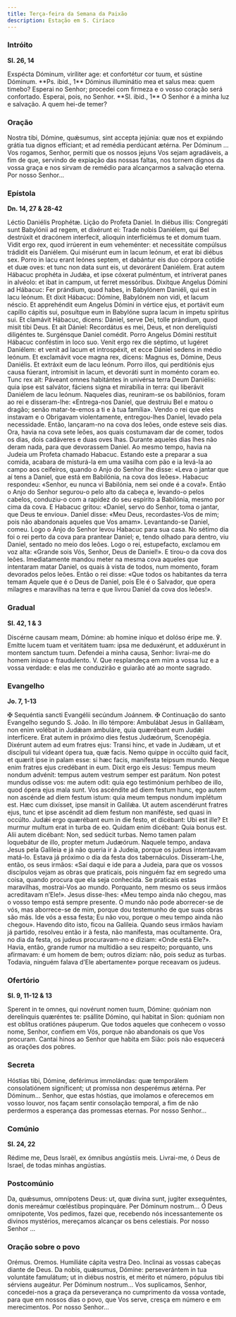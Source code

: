 ```yaml
---
title: Terça-feira da Semana da Paixão
description: Estação em S. Ciríaco
---
```


### Intróito

**Sl. 26, 14**

<div class="side-by-side not-content">
  <span>
    Exspécta Dóminum, viríliter age: et confortétur cor tuum, et sústine Dóminum. **Ps. ibid., 1**
    Dóminus illuminátio mea et salus mea: quem timebo?
  </span>
  <span>
    Esperai no Senhor; procedei com firmeza e o vosso coração será confortado. Esperai, pois, no
    Senhor. **Sl. ibid., 1** O Senhor é a minha luz e salvação. A quem hei-de temer?
  </span>
</div>

### Oração

<div class="side-by-side not-content">
  <span>
    Nostra tibi, Dómine, quǽsumus, sint accepta jejúnia: quæ nos et expiándo grátia tua dignos
    effíciant; et ad remédia perdúcant ætérna. Per Dóminum ...
  </span>
  <span>
    Vos rogamos, Senhor, permiti que os nossos jejuns Vos sejam agradáveis, a fim de que, servindo
    de expiação das nossas faltas, nos tornem dignos da vossa graça e nos sirvam de remédio para
    alcançarmos a salvação eterna. Por nosso Senhor...
  </span>
</div>

### Epístola

**Dn. 14, 27 & 28-42**

<div class="side-by-side not-content">
  <span>Léctio Daniélis Prophétæ.</span>
  <span>Lição do Profeta Daniel.</span>
  <span>
    In diébus illis: Congregáti sunt Babylónii ad regem, et dixérunt ei: Trade nobis Daniélem, qui
    Bel destrúxit et dracónem interfecit, alioquin interficiémus te et domum tuam. Vidit ergo rex,
    quod irrúerent in eum veheménter: et necessitáte compúlsus trádidit eis Daniélem. Qui misérunt
    eum in lacum leónum, et erat ibi diébus sex. Porro in lacu erant leónes septem, et dabántur eis
    duo córpora cotídie et duæ oves: et tunc non data sunt eis, ut devorárent Daniélem. Erat autem
    Hábacuc prophéta in Judǽa, et ipse cóxerat pulméntum, et intríverat panes in alvéolo: et ibat in
    campum, ut ferret messóribus. Dixítque Angelus Dómini ad Hábacuc: Fer prándium, quod habes, in
    Babylónem Daniéli, qui est in lacu leónum. Et dixit Hábacuc: Dómine, Babylónem non vidi, et
    lacum néscio. Et apprehéndit eum Angelus Dómini in vértice ejus, et portávit eum capíllo cápitis
    sui, posuítque eum in Babylóne supra lacum in ímpetu spíritus sui. Et clamávit Hábacuc, dicens:
    Dániel, serve Dei, tolle prándium, quod misit tibi Deus. Et ait Dániel: Recordátus es mei, Deus,
    et non dereliquísti diligéntes te. Surgénsque Daniel comédit. Porro Angelus Dómini restítuit
    Hábacuc conféstim in loco suo. Venit ergo rex die séptimo, ut lugéret Daniélem: et venit ad
    lacum et introspéxit, et ecce Dániel sedens in médio leónum. Et exclamávit voce magna rex,
    dicens: Magnus es, Dómine, Deus Daniélis. Et extráxit eum de lacu leónum. Porro illos, qui
    perditiónis ejus causa fúerant, intromísit in lacum, et devoráti sunt in moménto coram eo. Tunc
    rex ait: Páveant omnes habitántes in univérsa terra Deum Daniélis: quia ipse est salvátor,
    fáciens signa et mirabília in terra: qui liberávit Daniélem de lacu leónum.
  </span>
  <span>
    Naqueles dias, reuniram-se os babilónios, foram ao rei e disseram-lhe: «Entrega-nos Daniel, que
    destruiu Bel e matou o dragão; senão matar-te-emos a ti e à tua família». Vendo o rei que eles
    instavam e o Obrigavam violentamente, entregou-lhes Daniel, levado pela necessidade. Então,
    lançaram-no na cova dos leões, onde esteve seis dias. Ora, havia na cova sete leões, aos quais
    costumavam dar de comer, todos os dias, dois cadáveres e duas oves lhas. Durante aqueles dias
    lhes não deram nada, para que devorassem Daniel. Ao mesmo tempo, havia na Judeia um Profeta
    chamado Habacuc. Estando este a preparar a sua comida, acabara de misturá-la em uma vasilha com
    pão e ia levá-la ao campo aos ceifeiros, quando o Anjo do Senhor lhe disse: «Leva o jantar que
    aí tens a Daniel, que está em Babilónia, na cova dos leões». Habacuc respondeu: «Senhor, eu
    nunca vi Babilónia, nem sei onde é a cova!». Então o Anjo do Senhor segurou-o pelo alto da
    cabeça e, levando-o pelos cabelos, conduziu-o com a rapidez do seu espírito a Babilónia, mesmo
    por cima da cova. E Habacuc gritou: «Daniel, servo do Senhor, toma o jantar, que Deus te
    enviou». Daniel disse: «Meu Deus, recordastes-Vos de mim; pois não abandonais aqueles que Vos
    amam». Levantando-se Daniel, comeu. Logo o Anjo do Senhor levou Habacuc para sua casa. No sétimo
    dia foi o rei perto da cova para prantear Daniel; e, tendo olhado para dentro, viu Daniel,
    sentado no meio dos leões. Logo o rei, estupefacto, exclamou em voz alta: «Grande sois Vós,
    Senhor, Deus de Daniel!». E tirou-o da cova dos leões. Imediatamente mandou meter na mesma cova
    aqueles que intentaram matar Daniel, os quais à vista de todos, num momento, foram devorados
    pelos leões. Então o rei disse: «Que todos os habitantes da terra temam Aquele que é o Deus de
    Daniel, pois Ele é o Salvador, que opera milagres e maravilhas na terra e que livrou Daniel da
    cova dos leões!».
  </span>
</div>

### Gradual

**Sl. 42, 1 & 3**

<div class="side-by-side not-content">
  <span>
    Discérne causam meam, Dómine: ab homine iníquo et dolóso éripe me. ℣. Emítte lucem tuam et
    veritátem tuam: ipsa me deduxérunt, et adduxérunt in montem sanctum tuum.
  </span>
  <span>
    Defendei a minha causa, Senhor: livrai-me do homem iníquo e fraudulento. V. Que resplandeça em
    mim a vossa luz e a vossa verdade: e elas me conduzirão e guiarão até ao monte sagrado.
  </span>
</div>

### Evangelho

**Jo. 7, 1-13**

<div class="side-by-side not-content">
  <span>
    <span class="text-red-500">✠</span> Sequéntia sancti Evangélii secúndum Joánnem.
  </span>
  <span>
    <span class="text-red-500">✠</span> Continuação do santo Evangelho segundo S. João.
  </span>
  <span>
    In illo témpore: Ambulábat Jesus in Galilǽam, non enim volébat in Judǽam ambuláre, quia
    quærébant eum Judǽi interfícere. Erat autem in próximo dies festus Judæórum, Scenopégia.
    Dixérunt autem ad eum fratres ejus: Transi hinc, et vade in Judǽam, ut et discípuli tui vídeant
    ópera tua, quæ facis. Nemo quippe in occúlto quid facit, et quærit ipse in palam esse: si hæc
    facis, manifesta teipsum mundo. Neque enim fratres ejus credébant in eum. Dixit ergo eis Jesus:
    Tempus meum nondum advénit: tempus autem vestrum semper est parátum. Non potest mundus odísse
    vos: me autem odit: quia ego testimónium perhíbeo de illo, quod ópera ejus mala sunt. Vos
    ascéndite ad diem festum hunc, ego autem non ascénde ad diem festum istum: quia meum tempus
    nondum implétum est. Hæc cum dixísset, ipse mansit in Galilǽa. Ut autem ascendérunt fratres
    ejus, tunc et ipse ascéndit ad diem festum non maniféste, sed quasi in occúlto. Judǽi ergo
    quærébant eum in die festo, et dicébant: Ubi est ille? Et murmur multum erat in turba de eo.
    Quidam enim dicébant: Quia bonus est. Alii autem dicébant: Non, sed sedúcit turbas. Nemo tamen
    palam loquebátur de illo, propter metum Judæórum.
  </span>
  <span>
    Naquele tempo, andava Jesus pela Galileia e já não queria ir à Judeia, porque os judeus
    intentavam matá-lo. Estava já próximo o dia da festa dos tabernáculos. Disseram-Lhe, então, os
    seus irmãos: «Saí daqui e ide para a Judeia, para que os vossos discípulos vejam as obras que
    praticais, pois ninguém faz em segredo uma coisa, quando procura que ela seja conhecida. Se
    praticais estas maravilhas, mostrai-Vos ao mundo. Porquanto, nem mesmo os seus irmãos
    acreditavam n’Ele!». Jesus disse-lhes: «Meu tempo ainda não chegou, mas o vosso tempo está
    sempre presente. O mundo não pode aborrecer-se de vós, mas aborrece-se de mim, porque dou
    testemunho de que suas obras são más. Ide vós a essa festa; Eu não vou, porque o meu tempo ainda
    não chegou». Havendo dito isto, ficou na Galileia. Quando seus irmãos haviam já partido,
    resolveu então ir à festa, não manifesta, mas ocultamente. Ora, no dia da festa, os judeus
    procuravam-no e diziam: «Onde está Ele?». Havia, então, grande rumor na multidão a seu respeito;
    porquanto, uns afirmavam: é um homem de bem; outros diziam: não, pois seduz as turbas. Todavia,
    ninguém falava d’Ele abertamente» porque receavam os judeus.
  </span>
</div>

### Ofertório

**Sl. 9, 11-12 & 13**

<div class="side-by-side not-content">
  <span>
    Sperent in te omnes, qui novérunt nomen tuum, Dómine: quóniam non derelínquis quæréntes te:
    psállite Dómino, qui habitat in Sion: quóniam non est oblítus oratiónes páuperum.
  </span>
  <span>
    Que todos aqueles que conhecem o vosso nome, Senhor, confiem em Vós, porque não abandonais os
    que Vos procuram. Cantai hinos ao Senhor que habita em Sião: pois não esquecerá as orações dos
    pobres.
  </span>
</div>

### Secreta

<div class="side-by-side not-content">
  <span>
    Hóstias tibi, Dómine, deférimus immolándas: quæ temporálem consolatiónem signíficent; ut
    promíssa non desperémus ætérna. Per Dóminum...
  </span>
  <span>
    Senhor, que estas hóstias, que imolamos e oferecemos em vosso louvor, nos façam sentir
    consolação temporal, a fim de não perdermos a esperança das promessas eternas. Por nosso
    Senhor...
  </span>
</div>

### Comúnio

**Sl. 24, 22**

<div class="side-by-side not-content">
  <span>Rédime me, Deus Israël, ex ómnibus angústiis meis.</span>
  <span>Livrai-me, ó Deus de Israel, de todas minhas angústias.</span>
</div>

### Postcomúnio

<div class="side-by-side not-content">
  <span>
    Da, quǽsumus, omnípotens Deus: ut, quæ divína sunt, jugiter exsequéntes, donis mereámur
    cœléstibus propinquáre. Per Dóminum nostrum...
  </span>
  <span>
    Ó Deus omnipotente, Vos pedimos, fazei que, recebendo nós incessantemente os divinos mystérios,
    mereçamos alcançar os bens celestiais. Por nosso Senhor ...
  </span>
</div>

### Oração sobre o povo

<div class="side-by-side not-content">
  <span class="text-red-500 text-center">Orémus.</span>
  <span class="text-red-500 text-center">Oremos.</span>
  <span>Humiliáte cápita vestra Deo.</span>
  <span>Inclinai as vossas cabeças diante de Deus.</span>
  <span>
    Da nobis, quǽsumus, Dómine: perseverántem in tua voluntáte famulátum; ut in diébus nostris, et
    mérito et número, pópulus tibi sérviens augeátur. Per Dóminum nostrum...
  </span>
  <span>
    Vos suplicamos, Senhor, concedei-nos a graça da perseverança no cumprimento da vossa vontade,
    para que em nossos dias o povo, que Vos serve, cresça em número e em merecimentos. Por nosso
    Senhor...
  </span>
</div>
